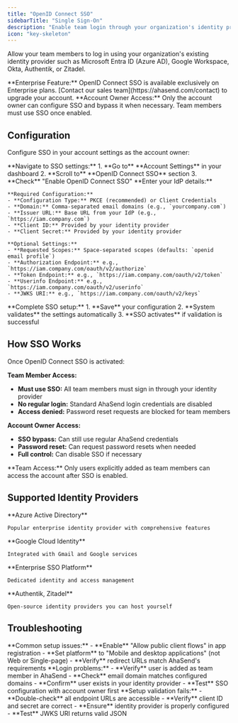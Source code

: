 ```yaml
---
title: "OpenID Connect SSO"
sidebarTitle: "Single Sign-On"
description: "Enable team login through your organization's identity provider with OpenID Connect SSO"
icon: "key-skeleton"
---
```


Allow your team members to log in using your organization's existing identity provider such as Microsoft Entra ID (Azure AD), Google Workspace, Okta, Authentik, or Zitadel.

<Tip>
**Enterprise Feature:** OpenID Connect SSO is available exclusively on Enterprise plans. [Contact our sales team](https://ahasend.com/contact) to upgrade your account.
</Tip>

<Info>
**Account Owner Access:** Only the account owner can configure SSO and bypass it when necessary. Team members must use SSO once enabled.
</Info>

## Configuration

Configure SSO in your account settings as the account owner:

<Steps>
  <Step title="Enable SSO" icon="toggle-on">
    **Navigate to SSO settings:**
    1. **Go to** **Account Settings** in your dashboard
    2. **Scroll to** **OpenID Connect SSO** section
    3. **Check** "Enable OpenID Connect SSO"
  </Step>

  <Step title="Configure Identity Provider" icon="gear">
    **Enter your IdP details:**

    **Required Configuration:**
    - **Configuration Type:** PKCE (recommended) or Client Credentials
    - **Domain:** Comma-separated email domains (e.g., `yourcompany.com`)
    - **Issuer URL:** Base URL from your IdP (e.g., `https://iam.company.com`)
    - **Client ID:** Provided by your identity provider
    - **Client Secret:** Provided by your identity provider

    **Optional Settings:**
    - **Requested Scopes:** Space-separated scopes (defaults: `openid email profile`)
    - **Authorization Endpoint:** e.g., `https://iam.company.com/oauth/v2/authorize`
    - **Token Endpoint:** e.g., `https://iam.company.com/oauth/v2/token`
    - **Userinfo Endpoint:** e.g., `https://iam.company.com/oauth/v2/userinfo`
    - **JWKS URI:** e.g., `https://iam.company.com/oauth/v2/keys`
  </Step>

  <Step title="Validate and Activate" icon="check">
    **Complete SSO setup:**
    1. **Save** your configuration
    2. **System validates** the settings automatically
    3. **SSO activates** if validation is successful
  </Step>
</Steps>

## How SSO Works

Once OpenID Connect SSO is activated:

**Team Member Access:**
- **Must use SSO:** All team members must sign in through your identity provider
- **No regular login:** Standard AhaSend login credentials are disabled
- **Access denied:** Password reset requests are blocked for team members

**Account Owner Access:**
- **SSO bypass:** Can still use regular AhaSend credentials
- **Password reset:** Can request password resets when needed
- **Full control:** Can disable SSO if necessary

<Warning>
**Team Access:** Only users explicitly added as team members can access the account after SSO is enabled.
</Warning>

## Supported Identity Providers

<CardGroup cols={2}>
  <Card title="Microsoft Entra ID" icon="microsoft">
    **Azure Active Directory**

    Popular enterprise identity provider with comprehensive features
  </Card>

  <Card title="Google Workspace" icon="google">
    **Google Cloud Identity**

    Integrated with Gmail and Google services
  </Card>

  <Card title="Okta" icon="shield-check">
    **Enterprise SSO Platform**

    Dedicated identity and access management
  </Card>

  <Card title="Self-Hosted Options" icon="server">
    **Authentik, Zitadel**

    Open-source identity providers you can host yourself
  </Card>
</CardGroup>

## Troubleshooting

<AccordionGroup>
  <Accordion title="Microsoft Entra ID Configuration" icon="microsoft">
    **Common setup issues:**
    - **Enable** "Allow public client flows" in app registration
    - **Set platform** to "Mobile and desktop applications" (not Web or Single-page)
    - **Verify** redirect URLs match AhaSend's requirements
  </Accordion>

  <Accordion title="Team Member Access Issues" icon="user-slash">
    **Login problems:**
    - **Verify** user is added as team member in AhaSend
    - **Check** email domain matches configured domains
    - **Confirm** user exists in your identity provider
    - **Test** SSO configuration with account owner first
  </Accordion>

  <Accordion title="Configuration Validation Errors" icon="triangle-exclamation">
    **Setup validation fails:**
    - **Double-check** all endpoint URLs are accessible
    - **Verify** client ID and secret are correct
    - **Ensure** identity provider is properly configured
    - **Test** JWKS URI returns valid JSON
  </Accordion>
</AccordionGroup>
